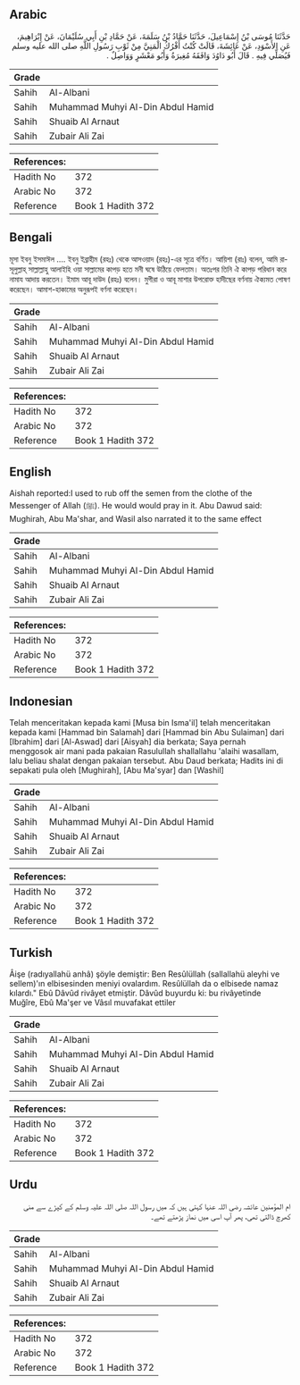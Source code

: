 ## Arabic


<div dir="rtl" lang="ar" style={{fontSize:'larger',backgroundColor:'#f8f9fa',padding:20}}>
حَدَّثَنَا مُوسَى بْنُ إِسْمَاعِيلَ، حَدَّثَنَا حَمَّادُ بْنُ سَلَمَةَ، عَنْ حَمَّادِ بْنِ أَبِي سُلَيْمَانَ، عَنْ إِبْرَاهِيمَ، عَنِ الأَسْوَدِ، عَنْ عَائِشَةَ، قَالَتْ كُنْتُ أَفْرُكُ الْمَنِيَّ مِنْ ثَوْبِ رَسُولِ اللَّهِ صلى الله عليه وسلم فَيُصَلِّي فِيهِ ‏.‏ قَالَ أَبُو دَاوُدَ وَافَقَهُ مُغِيرَةُ وَأَبُو مَعْشَرٍ وَوَاصِلٌ ‏.‏
</div>
<div style={{backgroundColor:'#f8f9fa',padding:20, marginBottom: 10}}><table> <thead> <tr> <th>Grade</th> <th></th> </tr> </thead> <tbody> <tr><td>Sahih</td><td>Al-Albani</td></tr><tr><td>Sahih</td><td>Muhammad Muhyi Al-Din Abdul Hamid</td></tr><tr><td>Sahih</td><td>Shuaib Al Arnaut</td></tr><tr><td>Sahih</td><td>Zubair Ali Zai</td></tr></tbody></table><table> <thead> <tr> <th>References:</th> <th></th> </tr> </thead> <tbody><tr><td>Hadith No</td><td>372</td></tr><tr><td>Arabic No</td><td>372</td></tr><tr><td>Reference</td><td>Book 1 Hadith 372</td></tr></tbody></table></div>

## Bengali


<div dir="ltr" lang="bn" style={{fontSize:'larger',backgroundColor:'#f8f9fa',padding:20}}>
মূসা ইবনু ইসমাঈল .... ইবনু ইব্রাহীম (রহঃ) থেকে আসওয়াদ (রহঃ)-এর সূত্রে বর্ণিত। আয়িশা (রাঃ) বলেন, আমি রাসূলুল্লাহ্ সাল্লাল্লাহু আলাইহি ওয়া সাল্লামের কাপড় হতে মনী ঘষে উঠিয়ে ফেলতাম। অতঃপর তিনি ঐ কাপড় পরিধান করে নামায আদায় করতেন। ইমাম আবূ দাউদ (রহঃ) বলেন। মুগীরা ও আবূ মাশার উপরোক্ত হাদীছের বর্ণনায় ঐক্যমত পোষণ করেছেন। আমাশ-হাকামের অনুরূপই বর্ণনা করেছেন।
</div>
<div style={{backgroundColor:'#f8f9fa',padding:20, marginBottom: 10}}><table> <thead> <tr> <th>Grade</th> <th></th> </tr> </thead> <tbody> <tr><td>Sahih</td><td>Al-Albani</td></tr><tr><td>Sahih</td><td>Muhammad Muhyi Al-Din Abdul Hamid</td></tr><tr><td>Sahih</td><td>Shuaib Al Arnaut</td></tr><tr><td>Sahih</td><td>Zubair Ali Zai</td></tr></tbody></table><table> <thead> <tr> <th>References:</th> <th></th> </tr> </thead> <tbody><tr><td>Hadith No</td><td>372</td></tr><tr><td>Arabic No</td><td>372</td></tr><tr><td>Reference</td><td>Book 1 Hadith 372</td></tr></tbody></table></div>

## English


<div dir="ltr" lang="en" style={{fontSize:'larger',backgroundColor:'#f8f9fa',padding:20}}>
Aishah reported:I used to rub off the semen from the clothe of the Messenger of Allah (ﷺ). He would would pray in it. Abu Dawud said: Mughirah, Abu Ma'shar, and Wasil also narrated it to the same effect
</div>
<div style={{backgroundColor:'#f8f9fa',padding:20, marginBottom: 10}}><table> <thead> <tr> <th>Grade</th> <th></th> </tr> </thead> <tbody> <tr><td>Sahih</td><td>Al-Albani</td></tr><tr><td>Sahih</td><td>Muhammad Muhyi Al-Din Abdul Hamid</td></tr><tr><td>Sahih</td><td>Shuaib Al Arnaut</td></tr><tr><td>Sahih</td><td>Zubair Ali Zai</td></tr></tbody></table><table> <thead> <tr> <th>References:</th> <th></th> </tr> </thead> <tbody><tr><td>Hadith No</td><td>372</td></tr><tr><td>Arabic No</td><td>372</td></tr><tr><td>Reference</td><td>Book 1 Hadith 372</td></tr></tbody></table></div>

## Indonesian


<div dir="ltr" lang="id" style={{fontSize:'larger',backgroundColor:'#f8f9fa',padding:20}}>
Telah menceritakan kepada kami [Musa bin Isma'il] telah menceritakan kepada kami [Hammad bin Salamah] dari [Hammad bin Abu Sulaiman] dari [Ibrahim] dari [Al-Aswad] dari [Aisyah] dia berkata; Saya pernah menggosok air mani pada pakaian Rasulullah shallallahu 'alaihi wasallam, lalu beliau shalat dengan pakaian tersebut. Abu Daud berkata; Hadits ini di sepakati pula oleh [Mughirah], [Abu Ma'syar] dan [Washil]
</div>
<div style={{backgroundColor:'#f8f9fa',padding:20, marginBottom: 10}}><table> <thead> <tr> <th>Grade</th> <th></th> </tr> </thead> <tbody> <tr><td>Sahih</td><td>Al-Albani</td></tr><tr><td>Sahih</td><td>Muhammad Muhyi Al-Din Abdul Hamid</td></tr><tr><td>Sahih</td><td>Shuaib Al Arnaut</td></tr><tr><td>Sahih</td><td>Zubair Ali Zai</td></tr></tbody></table><table> <thead> <tr> <th>References:</th> <th></th> </tr> </thead> <tbody><tr><td>Hadith No</td><td>372</td></tr><tr><td>Arabic No</td><td>372</td></tr><tr><td>Reference</td><td>Book 1 Hadith 372</td></tr></tbody></table></div>

## Turkish


<div dir="ltr" lang="tr" style={{fontSize:'larger',backgroundColor:'#f8f9fa',padding:20}}>
Âişe (radıyallahü anhâ) şöyle demiştir: Ben Resûlüllah (sallallahü aleyhi ve sellem)'ın elbisesinden meniyi ovalardım. Resûlüllah da o elbisede namaz kılardı." Ebû Dâvûd rivâyet etmiştir. Dâvûd buyurdu ki: bu rivâyetinde Muğîre, Ebû Ma'şer ve Vâsıl muvafakat ettiler
</div>
<div style={{backgroundColor:'#f8f9fa',padding:20, marginBottom: 10}}><table> <thead> <tr> <th>Grade</th> <th></th> </tr> </thead> <tbody> <tr><td>Sahih</td><td>Al-Albani</td></tr><tr><td>Sahih</td><td>Muhammad Muhyi Al-Din Abdul Hamid</td></tr><tr><td>Sahih</td><td>Shuaib Al Arnaut</td></tr><tr><td>Sahih</td><td>Zubair Ali Zai</td></tr></tbody></table><table> <thead> <tr> <th>References:</th> <th></th> </tr> </thead> <tbody><tr><td>Hadith No</td><td>372</td></tr><tr><td>Arabic No</td><td>372</td></tr><tr><td>Reference</td><td>Book 1 Hadith 372</td></tr></tbody></table></div>

## Urdu


<div dir="rtl" lang="ur" style={{fontSize:'larger',backgroundColor:'#f8f9fa',padding:20}}>
ام المؤمنین عائشہ رضی اللہ عنہا کہتی ہیں کہ میں رسول اللہ صلی اللہ علیہ وسلم کے کپڑے سے منی کھرچ ڈالتی تھی، پھر آپ اسی میں نماز پڑھتے تھے۔
</div>
<div style={{backgroundColor:'#f8f9fa',padding:20, marginBottom: 10}}><table> <thead> <tr> <th>Grade</th> <th></th> </tr> </thead> <tbody> <tr><td>Sahih</td><td>Al-Albani</td></tr><tr><td>Sahih</td><td>Muhammad Muhyi Al-Din Abdul Hamid</td></tr><tr><td>Sahih</td><td>Shuaib Al Arnaut</td></tr><tr><td>Sahih</td><td>Zubair Ali Zai</td></tr></tbody></table><table> <thead> <tr> <th>References:</th> <th></th> </tr> </thead> <tbody><tr><td>Hadith No</td><td>372</td></tr><tr><td>Arabic No</td><td>372</td></tr><tr><td>Reference</td><td>Book 1 Hadith 372</td></tr></tbody></table></div>